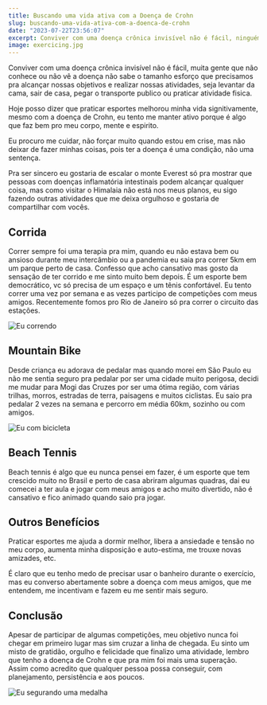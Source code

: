 ```yaml
---
title: Buscando uma vida ativa com a Doença de Crohn
slug: buscando-uma-vida-ativa-com-a-doenca-de-crohn
date: "2023-07-22T23:56:07"
excerpt: Conviver com uma doença crônica invisível não é fácil, ninguém sabe o esforço que precisamos pra alcançar nossas objetivos e realizar nossas atividades, seja levantar da cama, sair de casa, pegar o transporte publico ou praticar atividade fisica.
image: exercicing.jpg
---
```


Conviver com uma doença crônica invisível não é fácil, muita gente que não conhece ou não vê a doença não sabe o tamanho esforço que precisamos pra alcançar nossas objetivos e realizar nossas atividades, seja levantar da cama, sair de casa, pegar o transporte publico ou praticar atividade fisica.

Hoje posso dizer que praticar esportes melhorou minha vida signitivamente, mesmo com a doença de Crohn, eu tento me manter ativo porque é algo que faz bem pro meu corpo, mente e espirito.

Eu procuro me cuidar, não forçar muito quando estou em crise, mas não deixar de fazer minhas coisas, pois ter a doença é uma condição, não uma sentença.

Pra ser sincero eu gostaria de escalar o monte Everest só pra mostrar que pessoas com doenças inflamatória intestinais podem alcançar qualquer coisa, mas como visitar o Himalaia não está nos meus planos, eu sigo fazendo outras atividades que me deixa orgulhoso e gostaria de compartilhar com vocês.

## Corrida

Correr sempre foi uma terapia pra mim, quando eu não estava bem ou ansioso durante meu intercâmbio ou a pandemia eu saia pra correr 5km em um parque perto de casa. Confesso que acho cansativo mas gosto da sensação de ter corrido e me sinto muito bem depois. É um esporte bem democrático, vc só precisa de um espaço e um tênis confortável. Eu tento correr uma vez por semana e as vezes participo de competições com meus amigos. Recentemente fomos pro Rio de Janeiro só pra correr o circuito das estações.

![Eu correndo](/images/exercicing/running.jpg)

## Mountain Bike

Desde criança eu adorava de pedalar mas quando morei em São Paulo eu não me sentia seguro pra pedalar por ser uma cidade muito perigosa, decidi me mudar para Mogi das Cruzes por ser uma ótima região, com várias trilhas, morros, estradas de terra, paisagens e muitos ciclistas. Eu saio pra pedalar 2 vezes na semana e percorro em média 60km, sozinho ou com amigos.

![Eu com bicicleta](/images/exercicing/bike.jpeg)

## Beach Tennis

Beach tennis é algo que eu nunca pensei em fazer, é um esporte que tem crescido muito no Brasil e perto de casa abriram algumas quadras, dai eu comecei a ter aula e jogar com meus amigos e acho muito divertido, não é cansativo e fico animado quando saio pra jogar.

## Outros Benefícios

Praticar esportes me ajuda a dormir melhor, libera a ansiedade e tensão no meu corpo, aumenta minha disposição e auto-estima, me trouxe novas amizades, etc.

É claro que eu tenho medo de precisar usar o banheiro durante o exercício, mas eu converso abertamente sobre a doença com meus amigos, que me entendem, me incentivam e fazem eu me sentir mais seguro.

## Conclusão

Apesar de participar de algumas competições, meu objetivo nunca foi chegar em primeiro lugar mas sim cruzar a linha de chegada. Eu sinto um misto de gratidão, orgulho e felicidade que finalizo uma atividade, lembro que tenho a doença de Crohn e que pra mim foi mais uma superação. Assim como acredito que qualquer pessoa possa conseguir, com planejamento, persistência e aos poucos.

![Eu segurando uma medalha](/images/exercicing/run.jpeg)
